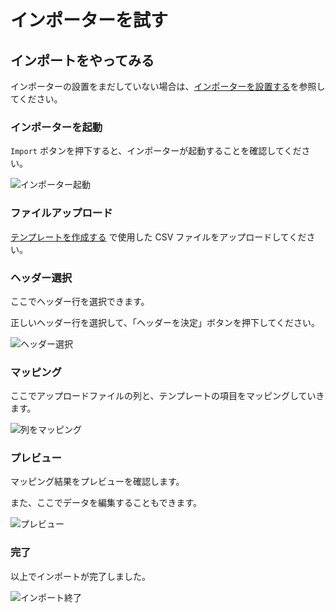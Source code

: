 # インポーターを試す

## インポートをやってみる

インポーターの設置をまだしていない場合は、[インポーターを設置する](/getting-started/embedding)を参照してください。

### インポーターを起動

`Import` ボタンを押下すると、インポーターが起動することを確認してください。

![インポーター起動](./assets/インポーター起動.png)

### ファイルアップロード

[テンプレートを作成する](/getting-started/make-a-template) で使用した CSV ファイルをアップロードしてください。

### ヘッダー選択

ここでヘッダー行を選択できます。

正しいヘッダー行を選択して、「ヘッダーを決定」ボタンを押下してください。

![ヘッダー選択](./assets/ヘッダー選択.png)

### マッピング

ここでアップロードファイルの列と、テンプレートの項目をマッピングしていきます。

![列をマッピング](./assets/列をマッピング.png)

### プレビュー

マッピング結果をプレビューを確認します。

また、ここでデータを編集することもできます。

![プレビュー](./assets/プレビュー.png)

### 完了

以上でインポートが完了しました。

![インポート終了](./assets/インポート終了.png)
